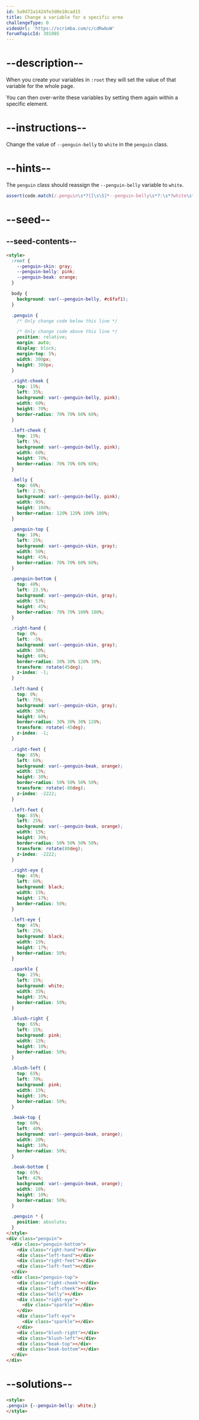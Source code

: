 ```yaml
---
id: 5a9d72a1424fe3d0e10cad15
title: Change a variable for a specific area
challengeType: 0
videoUrl: 'https://scrimba.com/c/cdRwbuW'
forumTopicId: 301085
---
```


# --description--

When you create your variables in `:root` they will set the value of that variable for the whole page.

You can then over-write these variables by setting them again within a specific element.

# --instructions--

Change the value of `--penguin-belly` to `white` in the `penguin` class.

# --hints--

The `penguin` class should reassign the `--penguin-belly` variable to `white`.

```js
assert(code.match(/.penguin\s*?{[\s\S]*--penguin-belly\s*?:\s*?white\s*?;[\s\S]*}/gi));
```

# --seed--

## --seed-contents--

```html
<style>
  :root {
    --penguin-skin: gray;
    --penguin-belly: pink;
    --penguin-beak: orange;
  }

  body {
    background: var(--penguin-belly, #c6faf1);
  }

  .penguin {
    /* Only change code below this line */

    /* Only change code above this line */
    position: relative;
    margin: auto;
    display: block;
    margin-top: 5%;
    width: 300px;
    height: 300px;
  }

  .right-cheek {
    top: 15%;
    left: 35%;
    background: var(--penguin-belly, pink);
    width: 60%;
    height: 70%;
    border-radius: 70% 70% 60% 60%;
  }

  .left-cheek {
    top: 15%;
    left: 5%;
    background: var(--penguin-belly, pink);
    width: 60%;
    height: 70%;
    border-radius: 70% 70% 60% 60%;
  }

  .belly {
    top: 60%;
    left: 2.5%;
    background: var(--penguin-belly, pink);
    width: 95%;
    height: 100%;
    border-radius: 120% 120% 100% 100%;
  }

  .penguin-top {
    top: 10%;
    left: 25%;
    background: var(--penguin-skin, gray);
    width: 50%;
    height: 45%;
    border-radius: 70% 70% 60% 60%;
  }

  .penguin-bottom {
    top: 40%;
    left: 23.5%;
    background: var(--penguin-skin, gray);
    width: 53%;
    height: 45%;
    border-radius: 70% 70% 100% 100%;
  }

  .right-hand {
    top: 0%;
    left: -5%;
    background: var(--penguin-skin, gray);
    width: 30%;
    height: 60%;
    border-radius: 30% 30% 120% 30%;
    transform: rotate(45deg);
    z-index: -1;
  }

  .left-hand {
    top: 0%;
    left: 75%;
    background: var(--penguin-skin, gray);
    width: 30%;
    height: 60%;
    border-radius: 30% 30% 30% 120%;
    transform: rotate(-45deg);
    z-index: -1;
  }

  .right-feet {
    top: 85%;
    left: 60%;
    background: var(--penguin-beak, orange);
    width: 15%;
    height: 30%;
    border-radius: 50% 50% 50% 50%;
    transform: rotate(-80deg);
    z-index: -2222;
  }

  .left-feet {
    top: 85%;
    left: 25%;
    background: var(--penguin-beak, orange);
    width: 15%;
    height: 30%;
    border-radius: 50% 50% 50% 50%;
    transform: rotate(80deg);
    z-index: -2222;
  }

  .right-eye {
    top: 45%;
    left: 60%;
    background: black;
    width: 15%;
    height: 17%;
    border-radius: 50%;
  }

  .left-eye {
    top: 45%;
    left: 25%;
    background: black;
    width: 15%;
    height: 17%;
    border-radius: 50%;
  }

  .sparkle {
    top: 25%;
    left: 15%;
    background: white;
    width: 35%;
    height: 35%;
    border-radius: 50%;
  }

  .blush-right {
    top: 65%;
    left: 15%;
    background: pink;
    width: 15%;
    height: 10%;
    border-radius: 50%;
  }

  .blush-left {
    top: 65%;
    left: 70%;
    background: pink;
    width: 15%;
    height: 10%;
    border-radius: 50%;
  }

  .beak-top {
    top: 60%;
    left: 40%;
    background: var(--penguin-beak, orange);
    width: 20%;
    height: 10%;
    border-radius: 50%;
  }

  .beak-bottom {
    top: 65%;
    left: 42%;
    background: var(--penguin-beak, orange);
    width: 16%;
    height: 10%;
    border-radius: 50%;
  }

  .penguin * {
    position: absolute;
  }
</style>
<div class="penguin">
  <div class="penguin-bottom">
    <div class="right-hand"></div>
    <div class="left-hand"></div>
    <div class="right-feet"></div>
    <div class="left-feet"></div>
  </div>
  <div class="penguin-top">
    <div class="right-cheek"></div>
    <div class="left-cheek"></div>
    <div class="belly"></div>
    <div class="right-eye">
      <div class="sparkle"></div>
    </div>
    <div class="left-eye">
      <div class="sparkle"></div>
    </div>
    <div class="blush-right"></div>
    <div class="blush-left"></div>
    <div class="beak-top"></div>
    <div class="beak-bottom"></div>
  </div>
</div>
```

# --solutions--

```html
<style>
.penguin {--penguin-belly: white;}
</style>
```
